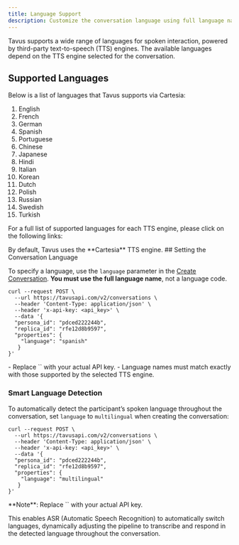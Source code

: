 ```yaml
---
title: Language Support
description: Customize the conversation language using full language names supported by Tavus TTS engines.
---
```


Tavus supports a wide range of languages for spoken interaction, powered by third-party text-to-speech (TTS) engines. The available languages depend on the TTS engine selected for the conversation.

## Supported Languages
Below is a list of languages that Tavus supports via Cartesia:
1. English
2. French
3. German
4. Spanish
5. Portuguese
6. Chinese
7. Japanese
8. Hindi
9. Italian
10. Korean
11. Dutch
12. Polish
13. Russian
14. Swedish
15. Turkish

For a full list of supported languages for each TTS engine, please click on the following links:
<CardGroup cols={3}>
  <Card title="Cartesia (default)" icon="c" href="https://docs.cartesia.ai/2024-11-13/build-with-cartesia/models/tts#language-support" cta="View supported languages"/>

  <Card title="ElevenLabs" icon="tally-2" href="https://elevenlabs.io/docs/capabilities/text-to-speech#supported-languages" cta="View supported languages"/>

  <Card title="PlayHT" icon="headset" href="https://docs.play.ai/api-reference/text-to-speech/endpoints/v1/list-voices#response-language" cta="View supported languages"/>
</CardGroup>


<Note>  
By default, Tavus uses the **Cartesia** TTS engine.
</Note>
## Setting the Conversation Language

To specify a language, use the `language` parameter in the <a href="/api-reference/conversations/create-conversation" target="_blank" rel="noopener noreferrer">Create Conversation</a>. **You must use the full language name**, not a language code.

```shell cURL {9}
curl --request POST \
  --url https://tavusapi.com/v2/conversations \
  --header 'Content-Type: application/json' \
  --header 'x-api-key: <api_key>' \
  --data '{
  "persona_id": "pdced222244b",
  "replica_id": "rfe12d8b9597",
  "properties": {
    "language": "spanish"
   }
}'
```

<Note>
- Replace `<api_key>` with your actual API key.
- Language names must match exactly with those supported by the selected TTS engine.
</Note>

### Smart Language Detection

To automatically detect the participant’s spoken language throughout the conversation, set `language` to `multilingual` when creating the conversation:

```shell cURL {9}
curl --request POST \
  --url https://tavusapi.com/v2/conversations \
  --header 'Content-Type: application/json' \
  --header 'x-api-key: <api_key>' \
  --data '{
  "persona_id": "pdced222244b",
  "replica_id": "rfe12d8b9597",
  "properties": {
    "language": "multilingual"
   }
}'
```
<Note>
**Note**: Replace `<api_key>` with your actual API key. 
</Note>

This enables ASR (Automatic Speech Recognition) to automatically switch languages, dynamically adjusting the pipeline to transcribe and respond in the detected language throughout the conversation.
